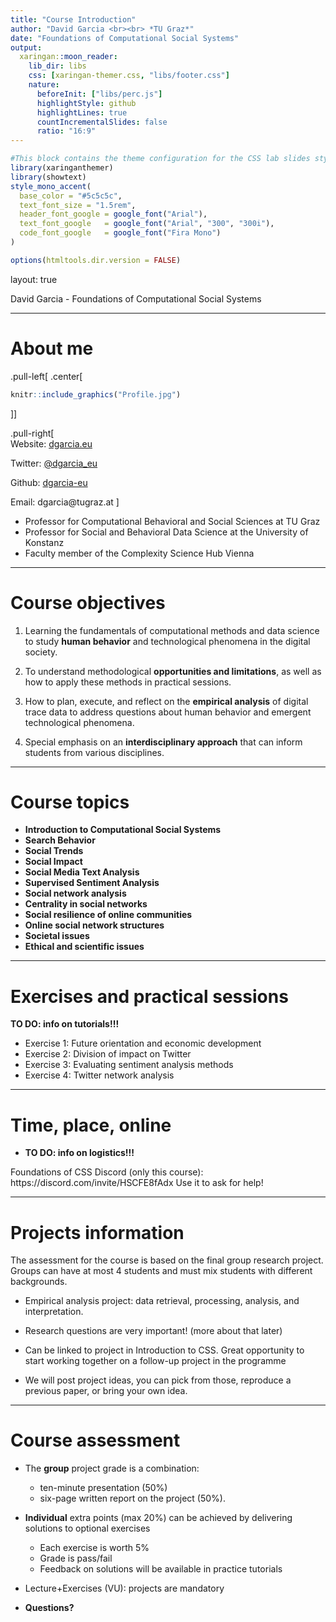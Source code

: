 ```yaml
---
title: "Course Introduction"
author: "David Garcia <br><br> *TU Graz*"
date: "Foundations of Computational Social Systems"
output:
  xaringan::moon_reader:
    lib_dir: libs 
    css: [xaringan-themer.css, "libs/footer.css"]
    nature:
      beforeInit: ["libs/perc.js"]
      highlightStyle: github
      highlightLines: true
      countIncrementalSlides: false
      ratio: "16:9"
---
```


```r
#This block contains the theme configuration for the CSS lab slides style
library(xaringanthemer)
library(showtext)
style_mono_accent(
  base_color = "#5c5c5c",
  text_font_size = "1.5rem",
  header_font_google = google_font("Arial"),
  text_font_google   = google_font("Arial", "300", "300i"),
  code_font_google   = google_font("Fira Mono")
)
```

```r
options(htmltools.dir.version = FALSE)
```

layout: true

<div class="my-footer"><span>David Garcia - Foundations of Computational Social Systems</span></div> 

---

# About me

.pull-left[
.center[
```r
knitr::include_graphics("Profile.jpg")
```
]]

.pull-right[
<br>
Website: [dgarcia.eu](https://dgarcia.eu)

Twitter: [@dgarcia_eu](https://twitter.com/dgarcia_eu)

Github: [dgarcia-eu](https://github.com/dgarcia-eu)

Email: dgarcia@tugraz.at
]

- Professor for Computational Behavioral and Social Sciences at TU Graz
- Professor for Social and Behavioral Data Science at the University of Konstanz
- Faculty member of the Complexity Science Hub Vienna


---

# Course objectives

1. Learning the fundamentals of computational methods and data science to study **human behavior** and technological phenomena in the digital society. 

2. To understand methodological **opportunities and limitations**, as well as how to apply these methods in practical sessions.

3. How to plan, execute, and reflect on the **empirical analysis** of digital trace data to address questions about human behavior and emergent technological phenomena. 

4. Special emphasis on an **interdisciplinary approach** that can inform students from various disciplines.

---

# Course topics

- **Introduction to Computational Social Systems**
- **Search Behavior**
- **Social Trends**
- **Social Impact**
- **Social Media Text Analysis**
- **Supervised Sentiment Analysis**
- **Social network analysis** 
- **Centrality in social networks** 
- **Social resilience of online communities** 
- **Online social network structures** 
- **Societal issues** 
- **Ethical and scientific issues** 

---

# Exercises and practical sessions

**TO DO: info on tutorials!!!**

  - Exercise 1: Future orientation and economic development
  - Exercise 2: Division of impact on Twitter
  - Exercise 3: Evaluating sentiment analysis methods
  - Exercise 4: Twitter network analysis

---

# Time, place, online

- **TO DO: info on logistics!!!**

Foundations of CSS Discord (only this course): https://discord.com/invite/HSCFE8fAdx Use it to ask for help!

---


# Projects information

The assessment for the course is based on the final group research project.
Groups can have at most 4 students and must mix students with different backgrounds.

- Empirical analysis project: data retrieval, processing, analysis, and interpretation. 

- Research questions are very important! (more about that later)

- Can be linked to project in Introduction to CSS. Great opportunity to start working together on a follow-up project in the programme

- We will post project ideas, you can pick from those, reproduce a previous paper, or bring your own idea. 

---

# Course assessment

- The **group** project grade is a combination:
  - ten-minute presentation (50%)
  - six-page written report on the project (50%).

- **Individual** extra points (max 20%) can be achieved by delivering solutions to optional exercises
  - Each exercise is worth 5%
  - Grade is pass/fail
  - Feedback on solutions will be available in practice tutorials

- Lecture+Exercises (VU): projects are mandatory

- **Questions?**
